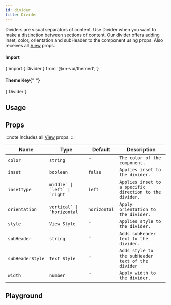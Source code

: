 ```yaml
---
id: divider
title: Divider
---
```



<IconsStyle />

Dividers are visual separators of content.
Use Divider when you want to make a distinction between sections of content.
Our divider offers adding inset, color, orientation and subHeader to the component using props.
Also receives all [View](https://reactnative.dev/docs/view#props) props.

<div class="row inline-flex-center">
  <div class="col col--3">
    <h4>Import</h4>
  </div>
  <div class="col col--9">
    <CodeBlock>{`import { Divider } from '@rn-vui/themed';`}</CodeBlock>
  </div>
  <div class="col col--3">
    <h4>
      Theme Key{" "}
      <a href="../customizing#using-themeprovider">
        <BiInfoCircle />
      </a>
    </h4>
  </div>
  <div class="col col--9">
    <CodeBlock>{`Divider`}</CodeBlock>
  </div>
</div>

## Usage

<Usage />

## Props

:::note
Includes all [View](https://reactnative.dev/docs/view#props) props.
:::

<div class='table-responsive'>

| Name             | Type                              | Default      | Description                                             |
| ---------------- | --------------------------------- | ------------ | ------------------------------------------------------- |
| `color`          | `string`                          | ``           | `The color of the component.`                           |
| `inset`          | `boolean`                         | `false`      | `Applies inset to the divider.`                         |
| `insetType`      | `` middle` \| `left` \| `right `` | `left`       | `Applies inset to a specific direction to the divider.` |
| `orientation`    | `` vertical` \| `horizontal ``    | `horizontal` | `Apply orientation to the divider.`                     |
| `style`          | `View Style`                      | ``           | `Applies style to the divider.`                         |
| `subHeader`      | `string`                          | ``           | `Adds subHeader text to the divider.`                   |
| `subHeaderStyle` | `Text Style`                      | ``           | `Adds style to the subHeader text of the divider`       |
| `width`          | `number`                          | ``           | `Apply width to the divider.`                           |

</div>

## Playground

<Play />
